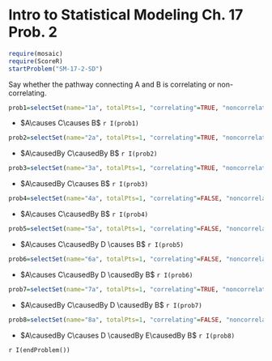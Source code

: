Intro to Statistical Modeling Ch. 17 Prob. 2
========================================================
```r
require(mosaic)
require(ScoreR)
startProblem("SM-17-2-SD")
```

$$
\newcommand{\causes}{{\Rightarrow}}
\newcommand{\causedBy}{{\Leftarrow}}
\newcommand{\correlatedWith}{{\Leftrightarrow}}$$

Say whether the pathway connecting A and B is correlating or non-correlating.

```r
prob1=selectSet(name="1a", totalPts=1, "correlating"=TRUE, "noncorrelating"=FALSE)
```
* $A\causes C\causes B$ `r I(prob1)`

```r
prob2=selectSet(name="2a", totalPts=1, "correlating"=TRUE, "noncorrelating"=FALSE)
```
* $A\causedBy C\causedBy B$ `r I(prob2)`

```r
prob3=selectSet(name="3a", totalPts=1, "correlating"=TRUE, "noncorrelating"=FALSE)
```
* $A\causedBy C\causes B$ `r I(prob3)`

```r
prob4=selectSet(name="4a", totalPts=1, "correlating"=FALSE, "noncorrelating"=TRUE)
```
* $A\causes C\causedBy B$ `r I(prob4)`

```r
prob5=selectSet(name="5a", totalPts=1, "correlating"=FALSE, "noncorrelating"=TRUE)
```
* $A\causes C\causedBy D \causes B$ `r I(prob5)`

```r
prob6=selectSet(name="6a", totalPts=1, "correlating"=FALSE, "noncorrelating"=TRUE)
```
* $A\causes C\causedBy D \causedBy B$ `r I(prob6)`

```r
prob7=selectSet(name="7a", totalPts=1, "correlating"=TRUE, "noncorrelating"=FALSE)
```
* $A\causedBy C\causedBy D \causedBy B$ `r I(prob7)`

```r
prob8=selectSet(name="8a", totalPts=1, "correlating"=FALSE, "noncorrelating"=TRUE)
```
* $A\causedBy C\causes D \causedBy E\causedBy B$ `r I(prob8)`

`r I(endProblem())`